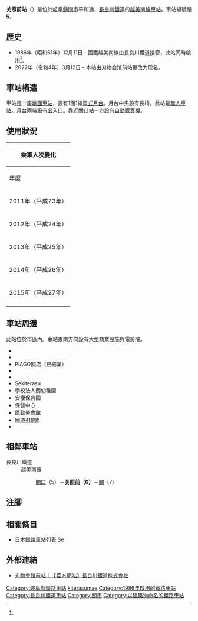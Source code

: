{{NoteTA
|T=zh-hans:关照前站;zh-hk:關照前站;zh-tw:關照前車站;
|1=zh-hans:关照前站;zh-hk:關照前站;zh-tw:關照前車站;
}}
{{Infobox station
|公司色 = blue
|站名 = 關照前
|圖片 = Hamonokaikanmae Station.JPG
|圖片說明 = 月台
|日文原名 = せきてらす前
|平假名 = せきてらすまえ
|羅馬拼音 = Sekiterasu-mae
|副站名 = 
|電報略號 = ハモ
|所在地 = {{JPN}}[[岐阜縣|岐阜縣]][[關市|關市]]平和通
|座標 = {{coord|35|29|0.86|N|136|54|50.7|E|type:railwaystation_region:JP-24|display=inline,title}}
|車站構造 = [[地面車站|地面車站]]
|月台配置 = 1面1線
|啟用年月日 = 1986年（昭和61年）12月11日<ref name="sone26">{{Cite book|author={{Translink|ja|曽根悟|曾根悟}}（監修）|title=週刊 歴史でめぐる鉄道全路線 公営鉄道・私鉄|editor=朝日新聞出版分冊百科編集部（編集）|publisher={{Translink|ja|朝日新聞出版}}|series=週刊朝日百科|volume=26号 長良川鉄道・明知鉄道・樽見鉄道・三岐鉄道・伊勢鉄道|date=2011-09-18|page=11|language=ja}}</ref>
|廢站年月日 = 
|乘客人數 =
|上下車人次 = 46
|統計年度 = 2015
|轉車 = 
|全寬備註 = [[無人車站|無人車站]]
|adjacent = {{Adjacent stations|system=長良川鐵道|line=越美南線|left=關口|right=關|note-left=5<br>1.5km|note-mid=6<br>距離[[美濃太田站|美濃太田]]11.2km|note-right=7<br>0.8km}}
}}
'''关照前站'''（{{jpn|j=せきてらす前駅|hg=せきてらすまええき|rm=Sekiterasumae eki|f=y}}）是位於[[岐阜縣|岐阜縣]][[關市|關市]]平和通，[[長良川鐵道|長良川鐵道]]的[[越美南線|越美南線]][[鐵路車站|車站]]。車站編號是'''5'''。

== 歷史 == 
* 1986年（昭和61年）12月11日 - 國鐵越美南線由長良川鐵道接管，此站同時啟用<ref name="sone26"/>。
* 2022年（令和4年）3月12日 - 本站由刃物会馆前站更改为现名。

== 車站構造 ==
車站是一座[[地面車站|地面車站]]，設有1面1線[[單式月台|單式月台]]。月台中央設有長椅。此站是[[無人車站|無人車站]]。月台兩端設有出入口。靠近關口站一方設有[[自動販賣機|自動販賣機]]。

== 使用狀況 ==
{| class="wikitable" style="margin: 1em 0.2em; text-align: center; font-size: 85%;"
|- style="background: #ddd;"
!colspan="2"|乘車人次變化
|-
!年度 !! 1日平均<br>乘車人次
|-
|2011年（平成23年） ||56
|-
|2012年（平成24年） ||43
|-
|2013年（平成25年） ||31
|-
|2014年（平成26年） ||42
|-
|2015年（平成27年） ||46
|-
|}

== 車站周邊 ==
此站位於市區內。車站東南方向設有大型商業設施與電影院。

* {{Translink|ja|岐阜県刃物会館|岐阜縣刃物會館}}
* {{Translink|ja|関郵便局 (岐阜県)|關郵局 (岐阜縣)|關郵局}}
* PIAGO關店（已結業）
* {{Translink|ja|関鍛冶伝承館|關鍛冶傳承館}}
* {{Translink|ja|濃州関所茶屋|濃州關所茶屋}}
*Sekiterasu
*學校法人關幼稚園
*安櫻保育園
*保健中心
*區勤勞會館
*[[國道418號|國道418號]]
*{{Translink|ja|国道248号|國道248號}}

== 相鄰車站 ==
; 長良川鐵道
: 越美南線
:: [[關口站|關口]]（5）－'''关照前（6）'''－[[關站_(岐阜縣)|關]]（7）
== 注腳 ==
{{Reflist}}
== 相關條目 ==
* [[日本鐵路車站列表_Se|日本鐵路車站列表 Se]]
== 外部連結 ==
* [http://www.nagatetsu.co.jp/route/hamonokaikanmae/ 刃物會館前站｜【官方網站】長良川鐵道株式會社]{{ja icon}}
{{越美南線}}
{{DEFAULTSORT:Sekiterasu-mae}}
[[Category:岐阜縣鐵路車站|Category:岐阜縣鐵路車站]]
[[Category:日本鐵路車站_Se|kiterasumae]]
[[Category:1986年啟用的鐵路車站|Category:1986年啟用的鐵路車站]]
[[Category:長良川鐵道車站|Category:長良川鐵道車站]]
[[Category:關市|Category:關市]]
[[Category:以建築物命名的鐵路車站|Category:以建築物命名的鐵路車站]]